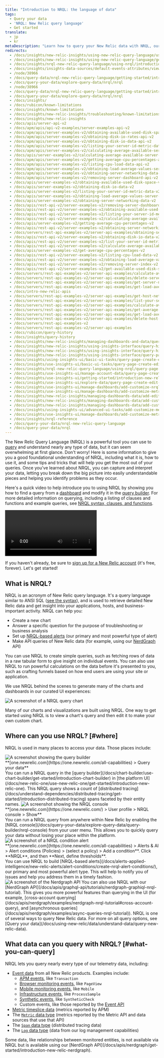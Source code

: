 ```yaml
---
title: "Introduction to NRQL: the language of data"
tags:
  - Query your data
  - 'NRQL: New Relic query language'
  - Get started
translate:
  - jp
  - kr
metaDescription: "Learn how to query your New Relic data with NRQL, our SQL-like query language."
redirects:
  - /docs/insights/new-relic-insights/using-new-relic-query-language/using-nrql
  - /docs/insights/new-relic-insights/using-new-relic-query-language/get-started-nrql
  - /docs/insights/nrql-new-relic-query-language/using-nrql/introduction-nrql
  - /docs/insights/insights-data-sources/default-events-attributes/view-default-data-other-new-relic-products-insights
  - /node/38966
  - /docs/query-data/nrql-new-relic-query-language/getting-started/introduction-nrql
  - /docs/query-your-data/explore-query-data/nrql/nrql
  - /node/38966
  - /docs/query-data/nrql-new-relic-query-language/getting-started/introduction-nrql
  - /docs/query-your-data/explore-query-data/nrql/nrql
  - /docs/insights/
  - /docs/rubicon/known-limitations
  - /docs/insights/known-limitations
  - /docs/insights/new-relic-insights/troubleshooting/known-limitations
  - /docs/insights/new-relic-insights
  - /docs/apis/server-api-v2
  - /docs/apm/apis/api-v2-examples/server-examples-api-v2
  - /docs/apm/apis/server-examples-v2/obtaining-available-used-disk-space-api-v2
  - /docs/apm/apis/server-examples-v2/obtaining-disk-io-rates-api-v2
  - /docs/apm/apis/server-examples-v2/obtaining-disk-io-data-api-v2
  - /docs/apm/apis/server-examples-v2/listing-your-server-id-metric-data-api-v2
  - /docs/apm/apis/server-examples-v2/calculating-average-available-server-memory-api-v2
  - /docs/apis/server-examples-v2/calculating-average-available-server-memory-v2
  - /docs/apm/apis/server-examples-v2/getting-average-cpu-percentages-api-v2
  - /docs/apm/apis/server-examples-v2/listing-cpu-load-data-api-v2
  - /docs/apm/apis/server-examples-v2/obtaining-load-average-values-server
  - /docs/apm/apis/server-examples-v2/obtaining-server-networking-data-api-v2
  - /docs/apm/apis/server-examples-v2/removing-server-dashboard-api-v2
  - /docs/apis/server-examples-v2/obtaining-available-used-disk-space-v2
  - /docs/apis/server-examples-v2/obtaining-disk-io-data-v2
  - /docs/apis/server-examples-v2/listing-your-server-id-metric-data-v2
  - /docs/apis/server-examples-v2/obtaining-load-average-values-server-v2
  - /docs/apis/server-examples-v2/obtaining-server-networking-data-v2
  - /docs/apis/rest-api-v2/server-examples-v2/removing-server-dashboard-v2
  - /docs/apis/rest-api-v2/server-examples-v2/obtaining-available-used-disk-space-v2
  - /docs/apis/rest-api-v2/server-examples-v2/listing-your-server-id-metric-data-v2
  - /docs/apis/rest-api-v2/server-examples-v2/calculating-average-available-server-memory-v2
  - /docs/apis/server-examples-v2/getting-average-cpu-percentages-v2
  - /docs/apis/rest-api-v2/server-examples-v2/obtaining-server-networking-data-v2
  - /docs/servers/rest-api-examples-v2/server-api-examples/obtaining-server-networking-data-v2
  - /docs/apis/rest-api-v2/server-examples-v2/obtaining-disk-io-data-v2
  - /docs/apis/rest-api-v2/server-examples-v2/list-your-server-id-metric-data-v2
  - /docs/apis/rest-api-v2/server-examples-v2/calculate-average-available-server-memory-v2
  - /docs/apis/server-examples-v2/get-average-cpu-percentages-v2
  - /docs/apis/rest-api-v2/server-examples-v2/listing-cpu-load-data-v2
  - /docs/apis/rest-api-v2/server-examples-v2/obtaining-load-average-values-server-v2
  - /docs/apis/rest-api-v2/server-examples-v2/removing-server-index-v2
  - /docs/apis/rest-api-v2/server-examples-v2/get-available-used-disk-space-v2
  - /docs/servers/rest-api-examples-v2/server-api-examples/calculate-average-available-server-memory-v2
  - /docs/servers/rest-api-examples-v2/server-api-examples/delete-server-index-v2
  - /docs/servers/rest-api-examples-v2/server-api-examples/get-server-networking-data-v2
  - /docs/servers/rest-api-examples-v2/server-api-examples/get-load-average-values-server-v2
  - /docs/intro-new-relic-apis
  - /docs/servers/rest-api-examples-v2/server-api-examples/get-host-networking-data-v2
  - /docs/servers/rest-api-examples-v2/server-api-examples/list-your-server-id-metric-data-v2
  - /docs/servers/rest-api-examples-v2/server-api-examples/calculate-average-available-host-memory-v2
  - /docs/servers/rest-api-examples-v2/server-api-examples/get-average-cpu-percentages-v2
  - /docs/servers/rest-api-examples-v2/server-api-examples/get-load-average-values-host-v2
  - /docs/servers/rest-api-examples-v2/server-api-examples/delete-host-index-v2
  - /docs/servers/rest-api-examples-v2
  - /docs/servers/rest-api-examples-v2/server-api-examples
  - /docs/rubicon/query-history
  - /docs/insights/query-history
  - /docs/insights/new-relic-insights/managing-dashboards-and-data/query-history
  - /docs/insights/new-relic-insights/using-insights-interface/query-history
  - /docs/insights/new-relic-insights/using-insights-interface/query-history-creating-editing-nrql-queries
  - /docs/insights/new-relic-insights/using-insights-interface/query-page-creating-editing-nrql-queries
  - /docs/insights/using-insights-ui/basic-ui-tasks/query-page-create-edit-nrql-queries
  - /docs/insights/use-insights-ui/basic-ui-tasks/query-page-create-edit-nrql-queries
  - /docs/insights/nrql-new-relic-query-language/using-nrql/query-page-create-edit-nrql-queries
  - /docs/insights/use-insights-ui/manage-account-data/query-page-create-edit-nrql-queries
  - /docs/insights/use-insights-ui/getting-started/introduction-new-relic-insights/  
  - /docs/insights/use-insights-ui/explore-data/query-page-create-edit-nrql-queries/
  - /docs/insights/use-insights-ui/manage-dashboards/add-customize-nrql-charts/
  - /docs/insights/use-insights-ui/manage-dashboards/add-customize-metric-charts/
  - /docs/insights/new-relic-insights/managing-dashboards-data/add-edit-agent-metric-widgets
  - /docs/insights/new-relic-insights/managing-dashboards-data/add-customize-agent-metric-widgets
  - /docs/insights/new-relic-insights/managing-dashboards-data/add-customize-metric-widgets
  - /docs/insights/using-insights-ui/advanced-ui-tasks/add-customize-metric-widgets
  - /docs/insights/use-insights-ui/manage-dashboards/add-customize-metric-widgets  
  - /docs/insights/nrql-reference
  - /docs/query-your-data/nrql-new-relic-query-language  
  - /docs/query-your-data/nrql
---
```









The New Relic Query Language (NRQL) is a powerful tool you can use to [query](/docs/using-new-relic/data/understand-data/query-new-relic-data) and understand nearly any type of data, but it can seem overwhelming at first glance. Don't worry! Here is some information to give you a good foundational understanding of NRQL, including what it is, how to use it, and some tips and tricks that will help you get the most out of your queries. Once you've learned about NRQL, you can capture and interpret your data, letting you break down the big picture into easily understandable pieces and helping you identify problems as they occur.  

Here's a quick video to help introduce you to using NRQL by showing you how to find a query from a [dashboard](docs/query-your-data/explore-query-data/dashboards/introduction-dashboards/) and modify it in the [query builder](docs/query-your-data/explore-query-data/query-builder/introduction-query-builder). For more detailed information on querying, including a listing of clauses and functions and example queries, see [NRQL syntax, clauses, and functions](/docs/query-your-data/nrql-new-relic-query-language/get-started/nrql-syntax-clauses-functions).

<Video
  id="ad6hZPHAsME"
  type="youtube"
/>

If you haven't already, be sure to [sign up for a New Relic account](https://newrelic.com/signup) (it's free, forever). Let's get started!

## What is NRQL?

NRQL is an acronym of New Relic query language. It's a query language similar to ANSI SQL ([see the syntax](/docs/query-your-data/nrql-new-relic-query-language/get-started/introduction-nrql-new-relics-query-language#syntax)), and is used to retrieve detailed New Relic data and get insight into your applications, hosts, and business-important activity. NRQL can help you:

* Create a new chart
* Answer a specific question for the purpose of troubleshooting or business analysis
* Set up [NRQL-based alerts](/docs/alerts-applied-intelligence/new-relic-alerts/alert-conditions/create-nrql-alert-conditions) (our primary and most powerful type of alert)
* Make API queries of New Relic data (for example, using our [NerdGraph](/docs/apis/graphql-api/tutorials/nerdgraph-graphiql-nrql-tutorial) API)

You can use NRQL to create simple queries, such as fetching rows of data in a raw tabular form to give insight on individual events. You can also use NRQL to run powerful calculations on the data before it's presented to you, such as crafting funnels based on how end users are using your site or application.

We use NRQL behind the scenes to generate many of the charts and dashboards in our curated UI experiences:

<img
  title="new-relic-view-chart-nrql-query.png"
  alt="A screenshot of a NRQL query chart"
  src={queriesnrqlViewQueryforChart}
/>

<figcaption>
  Many of our charts and visualizations are built using NRQL. One way to get started using NRQL is to view a chart's query and then edit it to make your own custom chart.
</figcaption>

## Where can you use NRQL? [#where]

NRQL is used in many places to access your data. Those places include: 

<CollapserGroup>
  <Collapser
    id="query-builder-nrql-intro"
    title="The query builder"
  >
<img
  title="Query builder example"
  alt="A screenshot showing the query builder"
  src={queriesnrqlNrqlExampleTimeseries}
/>
<figcaption>
  **[one.newrelic.com](https://one.newrelic.com/all-capabilities) > Query your data**
</figcaption>  
  You can run a NRQL query in the [query builder](/docs/chart-builder/use-chart-builder/get-started/introduction-chart-builder) in [the platform UI](/docs/new-relic-one/use-new-relic-one/get-started/introduction-new-relic-one). This NRQL query shows a count of [distributed tracing](/docs/understand-dependencies/distributed-tracing/get-started/introduction-distributed-tracing) spans faceted by their entity names.
 </Collapser>
  <Collapser
    id="nrql-console-nrql-intro"
    title="The NRQL console"
  >
<img
  title="NRQL console example"
  alt="A screenshot showing the NRQL console"
  src={queriesnrqlconsole}
/>
<figcaption>
  **[one.newrelic.com](https://one.newrelic.com/) > User profile > NRQL console > Show**
</figcaption>
You can run a NRQL query from anywhere within New Relic by enabling the [NRQL console](/docs/query-your-data/explore-query-data/query-builder/nrql-console) from your user menu. This allows you to quickly query your data without losing your place within the platform.
  </Collapser>
  <Collapser
    id="nrql-alerts-nrql-intro"
    title="NRQL-based alerts"
  >
<img
  title="NRQL condition alert and generated results"
  alt="A screenshot of a NRQL condition alert"
  src={nr1NrqlAlertConditions}
/>
<figcaption>
  **[one.newrelic.com](https://one.newrelic.com/all-capabilities) > Alerts & AI > Alert conditions (Policies) > (select a policy) > Add a condition**. Click **NRQL**, and then **Next, define thresholds**.
</figcaption>
You can use NRQL to build [NRQL-based alerts](/docs/alerts-applied-intelligence/new-relic-alerts/alert-conditions/create-nrql-alert-conditions/), our primary and most powerful alert type. This will help to notify you of issues and help you address them in a timely fashion.
  </Collapser>
  <Collapser
    id="nerdgraph-api-nrql-intro"
    title="NerdGraph API"
  >
<img
  title="Nerdgraph API example"
  alt="A screenshot of the Nerdgraph API"
  src={NerdGraphscreenshot}
/>
You can also use NRQL with our [NerdGraph API](/docs/apis/graphql-api/tutorials/nerdgraph-graphiql-nrql-tutorial). This gives you more powerful features than querying in the UI (for example, [cross-account querying](/docs/apis/nerdgraph/examples/nerdgraph-nrql-tutorial#cross-account-query), and [asynchronous queries](/docs/apis/nerdgraph/examples/async-queries-nrql-tutorial)).
  </Collapser>
</CollapserGroup>

<Callout variant="tip">
NRQL is one of several ways to query New Relic data. For more on all query options, see [Query your data](/docs/using-new-relic/data/understand-data/query-new-relic-data).
</Callout>

## What data can you query with NRQL? [#what-you-can-query]

NRQL lets you query nearly every type of our telemetry data, including:

* [Event data](/docs/using-new-relic/data/understand-data/new-relic-data-types#event-data) from all New Relic products. Examples include:
  * [APM events](/docs/insights/insights-data-sources/default-data/apm-default-events-insights), like `Transaction`
  * [Browser monitoring events](/docs/insights/insights-data-sources/default-data/browser-default-events-insights), like `PageView`
  * [Mobile monitoring events](/docs/insights/insights-data-sources/default-data/mobile-default-events-insights), like `Mobile`
  * [Infrastructure events](/docs/infrastructure/manage-your-data/data-instrumentation/default-infrastructure-events), like `ProcessSample`
  * [Synthetic events](/docs/insights/insights-data-sources/default-data/synthetics-default-events-insights), like `SyntheticCheck`
  * Custom events, like those reported by the [Event API](/docs/insights/insights-data-sources/custom-data/introduction-event-api)
* [Metric timeslice data](/docs/using-new-relic/data/understand-data/new-relic-data-types#timeslice-data) (metrics reported by APM)
* The [`Metric` data type](/docs/using-new-relic/data/understand-data/new-relic-data-types#metric-time-series) (metrics reported by the Metric API and data sources that use that API)
* The [`Span` data type](/docs/using-new-relic/data/understand-data/new-relic-data-types#trace-data) (distributed tracing data)
* The [`Log` data type](/docs/using-new-relic/data/understand-data/new-relic-data-types#log-data) (data from our log management capabilities)

<Callout variant="tip">
  Some data, like relationships between monitored entities, is not available via NRQL but is available using our [NerdGraph API](/docs/apis/nerdgraph/get-started/introduction-new-relic-nerdgraph).
</Callout>


